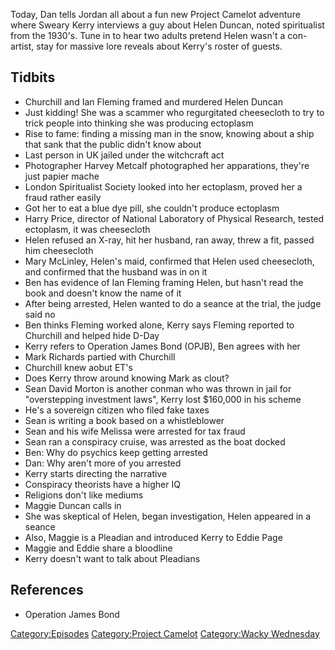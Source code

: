{{DEFAULTSORT:
    #_EPISODE_0187:Magic Cheesecloth and Secret Pleiadians
}}{{Episode
    | title           = Magic Cheesecloth and Secret Pleiadians
    | caption         = Listen to this episode on [https://knowledgefight.libsyn.com/knowledge-fight-magic-cheesecloth-and-secret-pleiadians Libsyn] [https://open.spotify.com/episode/3qi39x49ZWY8XZwEBbU8gA Spotify]
    | episodeNumber   = 187
    | length          = 01:32:22
    | airDate         = August 1, 2018
    | episodeType     = [[:Category:Project Camelot|Project Camelot]], [[:Category:Wacky Wednesday|Wacky Wednesday]]
    | appearance      = [[Ben Jones]], [[Kerry Cassidy]], [[Helen Duncan]], [[Ian Fleming]], [[Winston Churchill]], [[Harvey Metcalf]], [[Harry Price]], [[Mary McLinley]], [[David Icke]], [[Mark Richards]], [[The Dutchman]], [[Sean David Morton]], [[Melissa Morton]], [[Maggie Duncan]], [[Eddie Page]]
    | previousEpisode = [[186: February 17-18, 2009]]
    | nextEpisode     = [[188: August 1, 2018]]
}}

{{Stub}}

Today, Dan tells Jordan all about a fun new Project Camelot adventure where Sweary Kerry interviews a guy about Helen Duncan, noted spiritualist from the 1930's. Tune in to hear two adults pretend Helen wasn't a con-artist, stay for massive lore reveals about Kerry's roster of guests.

==Tidbits==

*Churchill and Ian Fleming framed and murdered Helen Duncan
*Just kidding! She was a scammer who regurgitated cheesecloth to try to trick people into thinking she was producing ectoplasm
*Rise to fame: finding a missing man in the snow, knowing about a ship that sank that the public didn't know about
*Last person in UK jailed under the witchcraft act
*Photographer Harvey Metcalf photographed her apparations, they're just papier mache
*London Spiritualist Society looked into her ectoplasm, proved her a fraud rather easily
*Got her to eat a blue dye pill, she couldn't produce ectoplasm
*Harry Price, director of National Laboratory of Physical Research, tested ectoplasm, it was cheesecloth
*Helen refused an X-ray, hit her husband, ran away, threw a fit, passed him cheesecloth
*Mary McLinley, Helen's maid, confirmed that Helen used cheesecloth, and confirmed that the husband was in on it
*Ben has evidence of Ian Fleming framing Helen, but hasn't read the book and doesn't know the name of it
*After being arrested, Helen wanted to do a seance at the trial, the judge said no
*Ben thinks Fleming worked alone, Kerry says Fleming reported to Churchill and helped hide D-Day
*Kerry refers to Operation James Bond (OPJB), Ben agrees with her
*Mark Richards partied with Churchill
*Churchill knew aobut ET's
*Does Kerry throw around knowing Mark as clout?
*Sean David Morton is another conman who was thrown in jail for "overstepping investment laws", Kerry lost $160,000 in his scheme
*He's a sovereign citizen who filed fake taxes
*Sean is writing a book based on a whistleblower
*Sean and his wife Melissa were arrested for tax fraud
*Sean ran a conspiracy cruise, was arrested as the boat docked
*Ben: Why do psychics keep getting arrested
*Dan: Why aren't more of you arrested
*Kerry starts directing the narrative
*Conspiracy theorists have a higher IQ
*Religions don't like mediums
*Maggie Duncan calls in
*She was skeptical of Helen, began investigation, Helen appeared in a seance
*Also, Maggie is a Pleadian and introduced Kerry to Eddie Page
*Maggie and Eddie share a bloodline
*Kerry doesn't want to talk about Pleadians

==References==

*Operation James Bond

[[Category:Episodes]]
[[Category:Project Camelot]]
[[Category:Wacky Wednesday]]
